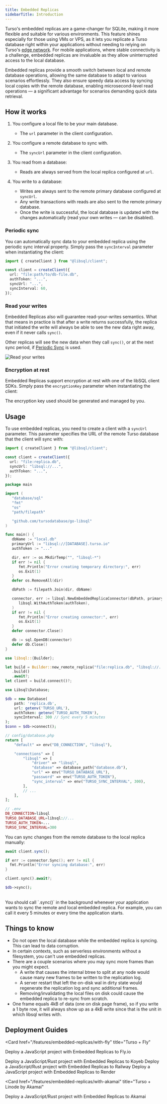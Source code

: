```yaml
---
title: Embedded Replicas
sidebarTitle: Introduction
---
```


Turso's embedded replicas are a game-changer for SQLite, making it more flexible and suitable for various environments. This feature shines especially for those using VMs or VPS, as it lets you replicate a Turso database right within your applications without needing to relying on Turso's [edge network](/features/data-edge). For mobile applications, where stable connectivity is a challenge, embedded replicas are invaluable as they allow uninterrupted access to the local database.

Embedded replicas provide a smooth switch between local and remote database operations, allowing the same database to adapt to various scenarios effortlessly. They also ensure speedy data access by syncing local copies with the remote database, enabling microsecond-level read operations &mdash; a significant advantage for scenarios demanding quick data retrieval.

## How it works

1. You configure a local file to be your main database.

   - The `url` parameter in the client configuration.

2. You configure a remote database to sync with.

   - The `syncUrl` parameter in the client configuration.

3. You read from a database:

   - Reads are always served from the local replica configured at `url`.

4. You write to a database:

   - Writes are always sent to the remote primary database configured at `syncUrl`.
   - Any write transactions with reads are also sent to the remote primary database.
   - Once the write is successful, the local database is updated with the changes automatically (read your own writes &mdash; can be disabled).

### Periodic sync

You can automatically sync data to your embedded replica using the periodic sync interval property. Simply pass the `syncInterval` parameter when instantiating the client:

```ts
import { createClient } from "@libsql/client";

const client = createClient({
  url: "file:path/to/db-file.db",
  authToken: "...",
  syncUrl: "...",
  syncInterval: 60,
});
```

### Read your writes

Embedded Replicas also will guarantee read-your-writes semantics. What that means in practice is that after a write returns successfully, the replica that initiated the write will always be able to see the new data right away, even if it never calls `sync()`.

Other replicas will see the new data when they call `sync()`, or at the next sync period, if [Periodic Sync](#periodic-sync) is used.

![Read your writes](/features/embedded-replicas/read-your-writes.png)

### Encryption at rest

Embedded Replicas support encryption at rest with one of the libSQL client SDKs. Simply pass the `encryptionKey` parameter when instantiating the client:

<CodeGroup>

<Snippet file="encryption-at-rest-typescript.mdx" />
<Snippet file="encryption-at-rest-golang.mdx" />
<Snippet file="encryption-at-rest-rust.mdx" />
<Snippet file="encryption-at-rest-python.mdx" />
<Snippet file="encryption-at-rest-flutter.mdx" />

</CodeGroup>

<Note>The encryption key used should be generated and managed by you.</Note>

## Usage

To use embedded replicas, you need to create a client with a `syncUrl` parameter. This parameter specifies the URL of the remote Turso database that the client will sync with:

<CodeGroup>

```ts TypeScript
import { createClient } from "@libsql/client";

const client = createClient({
  url: "file:replica.db",
  syncUrl: "libsql://...",
  authToken: "...",
});
```

```go Go
package main

import (
   "database/sql"
   "fmt"
   "os"
   "path/filepath"

   "github.com/tursodatabase/go-libsql"
)

func main() {
   dbName := "local.db"
   primaryUrl := "libsql://[DATABASE].turso.io"
   authToken := "..."

   dir, err := os.MkdirTemp("", "libsql-*")
   if err != nil {
      fmt.Println("Error creating temporary directory:", err)
      os.Exit(1)
   }
   defer os.RemoveAll(dir)

   dbPath := filepath.Join(dir, dbName)

   connector, err := libsql.NewEmbeddedReplicaConnector(dbPath, primaryUrl,
      libsql.WithAuthToken(authToken),
   )
   if err != nil {
      fmt.Println("Error creating connector:", err)
      os.Exit(1)
   }
   defer connector.Close()

   db := sql.OpenDB(connector)
   defer db.Close()
}
```

```rust Rust
use libsql::{Builder};

let build = Builder::new_remote_replica("file:replica.db", "libsql://...", "...")
   .build()
   .await?;
let client = build.connect()?;
```

```php PHP
use Libsql\Database;

$db = new Database(
    path: 'replica.db',
    url: getenv('TURSO_URL'),
    authToken: getenv('TURSO_AUTH_TOKEN'),
    syncInterval: 300 // Sync every 5 minutes
);
$conn = $db->connect();
```

```php Laravel
// config/database.php
return [
    "default" => env("DB_CONNECTION", "libsql"),

    "connections" => [
        "libsql" => [
            "driver" => "libsql",
            "database" => database_path("database.db"),
            "url" => env("TURSO_DATABASE_URL"),
            "password" => env("TURSO_AUTH_TOKEN"),
            "sync_interval" => env("TURSO_SYNC_INTERVAL", 300),
        ],
        // ...
    ],
];

// .env
DB_CONNECTION=libsql
TURSO_DATABASE_URL=libsql://...
TURSO_AUTH_TOKEN=...
TURSO_SYNC_INTERVAL=300
```

</CodeGroup>

You can sync changes from the remote database to the local replica manually:

<CodeGroup>

```ts TypeScript
await client.sync();
```

```go Go
if err := connector.Sync(); err != nil {
  fmt.Println("Error syncing database:", err)
}
```

```rust Rust
client.sync().await?;
```

```php PHP
$db->sync();
```

</CodeGroup>

<br />

<Note>
You should call `.sync()` in the background whenever your application wants to sync the remote and local embedded replica. For example, you can call it every 5 minutes or every time the application starts.

</Note>

## Things to know

- Do not open the local database while the embedded replica is syncing. This can lead to data corruption.
- In certain contexts, such as serverless environments without a filesystem, you can't use embedded replicas.
- There are a couple scenarios where you may sync more frames than you might
  expect.
  - A write that causes the internal btree to split at any node would cause many
    new frames to be written to the replication log.
  - A server restart that left the on-disk wal in dirty state would regenerate
    the replication log and sync additional frames.
  - Removing/invalidating the local files on disk could cause the embedded
    replica to re-sync from scratch.
- One frame equals 4kB of data (one on disk page frame), so if you write a 1
  byte row, it will always show up as a 4kB write since that is the unit in
  which libsql writes with.

## Deployment Guides

<CardGroup cols={2}>

<Card
   href="/features/embedded-replicas/with-fly"
   title="Turso + Fly"
>

Deploy a JavaScript project with Embedded Replicas to Fly.io

</Card>

<Card href="/features/embedded-replicas/with-koyeb" title="Turso + Koyeb">
  Deploy a JavaScript/Rust project with Embedded Replicas to Koyeb
</Card>

<Card href="/features/embedded-replicas/with-railway" title="Turso + Railway">
  Deploy a JavaScript/Rust project with Embedded Replicas to Railway
</Card>

<Card href="/features/embedded-replicas/with-render" title="Turso + Render">
  Deploy a JavaScript project with Embedded Replicas to Render
</Card>

<Card
  href="/features/embedded-replicas/with-akamai"
  title="Turso + Linode by Akamai"
>
  Deploy a JavaScript/Rust project with Embedded Replicas to Akamai
</Card>

</CardGroup>
